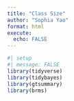 ```yaml
---
title: "Class Size"
author: "Sophia Yao"
format: html
execute: 
  echo: FALSE
---
```


```r
#| setup
#| message: FALSE
library(tidyverse)
library(tidybayes)
library(gtsummary)
library(brms)
```

